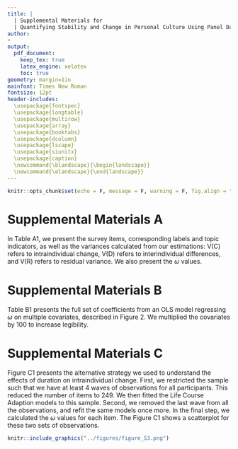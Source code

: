 ```yaml
---
title: |
  | Supplemental Materials for
  | Quantifying Stability and Change in Personal Culture Using Panel Data
author: 
- 
output:
  pdf_document:
    keep_tex: true
    latex_engine: xelatex
    toc: true
geometry: margin=1in 
mainfont: Times New Roman
fontsize: 12pt
header-includes:
  \usepackage{fontspec}
  \usepackage{longtable}
  \usepackage{multirow}
  \usepackage{array}
  \usepackage{booktabs}
  \usepackage{dcolumn}
  \usepackage{lscape}
  \usepackage{siunitx}
  \usepackage{caption}
  \newcommand{\blandscape}{\begin{landscape}}
  \newcommand{\elandscape}{\end{landscape}}
---
```


```r
knitr::opts_chunk$set(echo = F, message = F, warning = F, fig.align = "center")
```

\newpage
\blandscape

# Supplemental Materials A

In Table A1, we present the survey items, corresponding labels and topic indicators, as well as the variances calculated from our estimations: V(C) refers to intraindividual change, V(D) refers to interindividual differences, and V(R) refers to residual variance. We also present the $\omega$ values.

```{=latex}
\begin{scriptsize}
\begin{longtable}{|p{1.75in}|p{0.3in}|p{0.3in}|p{0.3in}|p{0.3in}|p{2.5in}|p{2.5in}}
\caption*{Table A1: The Descriptives of Variables Used}
\\
\toprule
\multicolumn{1}{l}{} & \emph{\textbf{ω}} & \textbf{V(C)} & \textbf{V(D)} & \textbf{V(R)} & \textbf{Label} & \textbf{Topic} \\ 
\midrule
\multicolumn{7}{l}{\textbf{BHPS}} \\ 
\midrule
cohadv & 0.09 & 0.05 & 0.53 & 0.42 & Advantages In Living As Couple & Gender \& Family \\ 
cohdis & 0.00 & 0.00 & 0.57 & 0.43 & Disadvantages In Living As Couple & Gender \& Family \\ 
crwora & 0.06 & 0.04 & 0.60 & 0.37 & Worry About Being Affected By Crime & Social Life, Social Cohesion \& Trust \\ 
crworb & 0.10 & 0.07 & 0.61 & 0.32 & Extent Of Concern About Crime & Social Life, Social Cohesion \& Trust \\ 
dfwld & 0.03 & 0.02 & 0.54 & 0.44 & Different World In Future For Young & Gender \& Family \\ 
lfimpa & 0.13 & 0.08 & 0.59 & 0.32 & Importance Of: Health & Health \& Morale \\ 
lfimpb & 0.19 & 0.16 & 0.67 & 0.16 & Importance Of: Money & Health \& Morale \\ 
lfimpc & 0.10 & 0.09 & 0.79 & 0.13 & Importance Of: Having Children & Health \& Morale \\ 
lfimpd & 0.20 & 0.15 & 0.60 & 0.25 & Importance Of: Having A Good Job & Health \& Morale \\ 
lfimpe & 0.16 & 0.12 & 0.63 & 0.25 & Importance Of: Being Independent & Health \& Morale \\ 
lfimpf & 0.19 & 0.17 & 0.70 & 0.13 & Importance Of: Owning Own Home & Health \& Morale \\ 
lfimpg & 0.14 & 0.11 & 0.69 & 0.19 & Importance Of: Good Partnership & Health \& Morale \\ 
lfimph & 0.20 & 0.16 & 0.66 & 0.17 & Importance Of: Good Friends & Health \& Morale \\ 
opchd1\_1 & 0.02 & 0.01 & 0.48 & 0.51 & Quality Best Prep. Child: Well Liked & Gender \& Family \\ 
opchd1\_2 & 0.02 & 0.01 & 0.61 & 0.38 & Quality Best Prep. Child: Think For Self & Gender \& Family \\ 
opchd1\_3 & 0.14 & 0.09 & 0.53 & 0.38 & Quality Best Prep. Child: Work Hard & Gender \& Family \\ 
opchd1\_4 & 0.00 & 0.00 & 0.54 & 0.46 & Quality Best Prep. Child: Help Others & Gender \& Family \\ 
opchd1\_5 & 0.01 & 0.00 & 0.58 & 0.41 & Quality Best Prep. Child: Obey Parents & Gender \& Family \\ 
opcls1 & 0.16 & 0.11 & 0.55 & 0.34 & Sees Self As Belonging To Social Class & Subjective Ses \\ 
opcls2 & 0.10 & 0.08 & 0.73 & 0.19 & Subjective Social Class Membership & Subjective Ses \\ 
opcls3 & 0.16 & 0.10 & 0.52 & 0.38 & Social Class Affects Opportunities & Subjective Ses \\ 
opeur1 & 0.13 & 0.11 & 0.70 & 0.19 & Opinion: Uk Membership Of Eu & Politics, Government \& Economy \\ 
opeur2 & 0.13 & 0.10 & 0.71 & 0.19 & Uk Benefited From Being In Eu & Politics, Government \& Economy \\ 
opeur3 & 0.05 & 0.03 & 0.65 & 0.32 & Uk Long Term Policy Re. Eu Should Be & Politics, Government \& Economy \\ 
opfama & 0.10 & 0.07 & 0.63 & 0.30 & Pre-School Child Suffers If Mother Works & Gender \& Family \\ 
opfamb & 0.09 & 0.07 & 0.64 & 0.29 & Family Suffers If Mother Works Full-Time & Gender \& Family \\ 
opfamc & 0.14 & 0.07 & 0.46 & 0.47 & Woman And Family Happier If She Works & Gender \& Family \\ 
opfamd & 0.12 & 0.07 & 0.54 & 0.39 & Husband And Wife Should Both Contribute & Gender \& Family \\ 
opfame & 0.12 & 0.07 & 0.53 & 0.40 & Full Time Job Makes Woman Independent & Gender \& Family \\ 
opfamf & 0.07 & 0.05 & 0.68 & 0.27 & Husband Should Earn, Wife Stay At Home & Gender \& Family \\ 
opfamg & 0.12 & 0.07 & 0.52 & 0.42 & Children Need Father As Much As Mother & Gender \& Family \\ 
opfamh & 0.11 & 0.07 & 0.59 & 0.34 & Employers Should Help With Childcare & Gender \& Family \\ 
opfami & 0.07 & 0.05 & 0.66 & 0.29 & Single Parents Are As Good As Couples & Gender \& Family \\ 
opfamj & 0.15 & 0.13 & 0.75 & 0.12 & Cohabiting Is Always Wrong & Gender \& Family \\ 
opfamk & 0.11 & 0.06 & 0.52 & 0.42 & Adult Children Should Care For Parents & Gender \& Family \\ 
opfaml & 0.11 & 0.07 & 0.56 & 0.37 & Divorce Better Than Unhappy Marriage & Gender \& Family \\ 
opfamm & 0.12 & 0.11 & 0.77 & 0.13 & The Man Should Be Head Of Household & Gender \& Family \\ 
opfamn & 0.08 & 0.07 & 0.82 & 0.11 & Bible Gods Word And True & Religion \& Spirituality \\ 
opfamo & 0.07 & 0.06 & 0.76 & 0.19 & Co-Habiting Is Alright & Gender \& Family \\ 
opfamp & 0.11 & 0.08 & 0.64 & 0.28 & Parents Ought Stay Together For Children & Gender \& Family \\ 
opfamq & 0.11 & 0.07 & 0.61 & 0.32 & Marital Status Is Irrelevant To Children & Gender \& Family \\ 
opfamr & 0.05 & 0.04 & 0.76 & 0.19 & Homosexual Relationships Are Wrong & Gender \& Family \\ 
ophla & 0.15 & 0.09 & 0.54 & 0.37 & All Health Care Should Be Free & Politics, Government \& Economy \\ 
ophlb & 0.12 & 0.08 & 0.59 & 0.34 & Compulsory Private Insurance If Can Pay & Politics, Government \& Economy \\ 
ophlc & 0.17 & 0.11 & 0.52 & 0.38 & Unfair That Wealth Buys Medical Priority & Politics, Government \& Economy \\ 
opiss1 & 0.07 & 0.05 & 0.68 & 0.28 & Rising Prices Are A Cause For Concern & Politics, Government \& Economy \\ 
opiss2 & 0.05 & 0.03 & 0.71 & 0.26 & Ozone Layer Is A Cause For Concern & Environment \& Climate \\ 
opiss3 & 0.10 & 0.07 & 0.62 & 0.31 & Unemployment Is A Cause For Concern & Politics, Government \& Economy \\ 
opiss4 & 0.01 & 0.00 & 0.71 & 0.29 & Threat To Nature Is A Cause For Concern & Environment \& Climate \\ 
opiss5 & 0.08 & 0.06 & 0.70 & 0.24 & Moral Standards Are A Cause For Concern & Gender \& Family \\ 
opnata & 0.18 & 0.13 & 0.56 & 0.31 & Britain Has Much To Learn & Politics, Government \& Economy \\ 
opnatb & 0.14 & 0.11 & 0.63 & 0.26 & British Citizenship Best & Politics, Government \& Economy \\ 
opnatc & 0.15 & 0.10 & 0.55 & 0.36 & Some Shameful Things About Britain & Politics, Government \& Economy \\ 
opnatd & 0.24 & 0.17 & 0.52 & 0.32 & People Too Ready To Criticise Britain & Politics, Government \& Economy \\ 
opnate & 0.17 & 0.12 & 0.60 & 0.28 & Britain Should Stay Single State & Politics, Government \& Economy \\ 
opnatf & 0.12 & 0.08 & 0.62 & 0.30 & Co-Operation Better Than Independence & Politics, Government \& Economy \\ 
opngbha & 0.17 & 0.13 & 0.65 & 0.22 & Belong To Neighbourhood & Social Life, Social Cohesion \& Trust \\ 
opngbhb & 0.20 & 0.16 & 0.66 & 0.18 & Local Friends Mean A Lot & Social Life, Social Cohesion \& Trust \\ 
opngbhc & 0.15 & 0.11 & 0.63 & 0.26 & Advice Obtainable Locally & Social Life, Social Cohesion \& Trust \\ 
opngbhd & 0.21 & 0.16 & 0.63 & 0.21 & Can Borrow Things From Neighbours & Social Life, Social Cohesion \& Trust \\ 
opngbhe & 0.20 & 0.15 & 0.59 & 0.26 & Willing To Improve Neighbourhood & Social Life, Social Cohesion \& Trust \\ 
opngbhf & 0.10 & 0.07 & 0.59 & 0.34 & Plan To Stay In Neighbourhood & Social Life, Social Cohesion \& Trust \\ 
opngbhg & 0.18 & 0.14 & 0.66 & 0.20 & Am Similar To Others In Neighbourhood & Social Life, Social Cohesion \& Trust \\ 
opngbhh & 0.19 & 0.15 & 0.65 & 0.20 & Talk Regularly To Neighbours & Social Life, Social Cohesion \& Trust \\ 
oppola & 0.19 & 0.11 & 0.48 & 0.41 & Government Reflects People's Wishes & Politics, Government \& Economy \\ 
oppolb & 0.17 & 0.09 & 0.47 & 0.44 & People Can't Influence Govt. Policy & Politics, Government \& Economy \\ 
oppolc & 0.06 & 0.04 & 0.60 & 0.36 & Should Be Max. Limit On Income & Politics, Government \& Economy \\ 
oppold & 0.18 & 0.10 & 0.47 & 0.43 & Govt. Puts Nation's Interests First & Politics, Government \& Economy \\ 
oprlg3 & 0.08 & 0.06 & 0.76 & 0.17 & Religion Makes Difference To Life & Religion \& Spirituality \\ 
opsoca & 0.13 & 0.08 & 0.54 & 0.38 & Ordinary People Share Nations Wealth & Politics, Government \& Economy \\ 
opsocb & 0.11 & 0.07 & 0.58 & 0.34 & One Law For Rich And One For Poor & Politics, Government \& Economy \\ 
opsocc & 0.09 & 0.06 & 0.58 & 0.36 & Private Enterprise Solves Economic Probs & Politics, Government \& Economy \\ 
opsocd & 0.12 & 0.07 & 0.53 & 0.40 & Public Services Ought To Be State Owned & Politics, Government \& Economy \\ 
opsoce & 0.10 & 0.07 & 0.64 & 0.29 & Govt. Has Obligation To Provide Jobs & Politics, Government \& Economy \\ 
opsocf & 0.09 & 0.06 & 0.65 & 0.28 & Strong Trade Unions Protect Employees & Politics, Government \& Economy \\ 
trust & 0.12 & 0.08 & 0.61 & 0.31 & Trustworthiness Of Others & Social Life, Social Cohesion \& Trust \\ 
vote1 & 0.10 & 0.06 & 0.54 & 0.40 & Supports A Particular Political Party & Politics, Government \& Economy \\ 
vote2 & 0.14 & 0.07 & 0.44 & 0.50 & Closer To One Political Party Than Other & Politics, Government \& Economy \\ 
vote4\_1 & 0.05 & 0.04 & 0.88 & 0.08 & Party Affinity: Conservative & Politics, Government \& Economy \\ 
vote4\_2 & 0.05 & 0.04 & 0.85 & 0.11 & Party Affinity: Labour & Politics, Government \& Economy \\ 
vote4\_3 & 0.08 & 0.07 & 0.72 & 0.21 & Party Affinity: Liberal Democrat/Lib/Sdp & Politics, Government \& Economy \\ 
vote5 & 0.10 & 0.06 & 0.54 & 0.41 & Strength Of Support For Stated Party & Politics, Government \& Economy \\ 
vote6 & 0.06 & 0.04 & 0.70 & 0.25 & Level Of Interest In Politics & Politics, Government \& Economy \\ 
\midrule
\multicolumn{7}{l}{\textbf{GSS}} \\ 
\midrule
abany & 0.03 & 0.02 & 0.76 & 0.22 & Abortion: Any Reason & Gender \& Family \\ 
abdefect & 0.10 & 0.08 & 0.75 & 0.17 & Abortion: Birth Defect & Gender \& Family \\ 
abhlth & 0.14 & 0.12 & 0.72 & 0.16 & Abortion: Mother's Health & Gender \& Family \\ 
abnomore & 0.10 & 0.08 & 0.76 & 0.16 & Abortion: Birth Control & Gender \& Family \\ 
abpoor & 0.09 & 0.08 & 0.77 & 0.15 & Abortion: Too Poor & Gender \& Family \\ 
abrape & 0.12 & 0.11 & 0.77 & 0.13 & Abortion: Rape & Gender \& Family \\ 
abscale6 & 0.08 & 0.07 & 0.84 & 0.09 & Abortion Scale (6 Items) & Gender \& Family \\ 
abscale7 & 0.07 & 0.06 & 0.84 & 0.10 & Abortion Scale (7 Items) & Gender \& Family \\ 
absingle & 0.05 & 0.04 & 0.77 & 0.19 & Abortion: Unmarried & Gender \& Family \\ 
affrmact & 0.12 & 0.09 & 0.68 & 0.22 & Hiring Preferences & National Identity, Ethnicity \& Immigration \\ 
aged & 0.01 & 0.00 & 0.60 & 0.40 & Seniors Should Live With Family & Gender \& Family \\ 
athscale & 0.00 & 0.00 & 0.74 & 0.26 & Athiest: Scale & Politics, Government \& Economy \\ 
attend & 0.08 & 0.08 & 0.85 & 0.07 & Attend Religious Services & Religion \& Spirituality \\ 
bible & 0.10 & 0.09 & 0.80 & 0.12 & View Of Bible & Religion \& Spirituality \\ 
cappun & 0.12 & 0.11 & 0.76 & 0.13 & Death Penalty & Politics, Government \& Economy \\ 
chldidel & 0.15 & 0.12 & 0.71 & 0.17 & Ideal \# Of Children & Gender \& Family \\ 
class & 0.09 & 0.07 & 0.73 & 0.20 & Social Class & Subjective Ses \\ 
closeblk & 0.11 & 0.09 & 0.71 & 0.20 & Feel Close To Blacks & National Identity, Ethnicity \& Immigration \\ 
closewht & 0.04 & 0.03 & 0.61 & 0.36 & Feel Close To Whites & National Identity, Ethnicity \& Immigration \\ 
colath & 0.00 & 0.00 & 0.64 & 0.36 & Athiest: Teach At College & Politics, Government \& Economy \\ 
colcom & 0.09 & 0.06 & 0.63 & 0.31 & Red: Teach At College & Politics, Government \& Economy \\ 
colhomo & 0.00 & 0.00 & 0.67 & 0.32 & Gay: Teach At College & Politics, Government \& Economy \\ 
colmil & 0.03 & 0.02 & 0.61 & 0.37 & Militarist: Teach At College & Politics, Government \& Economy \\ 
colmslm & 0.00 & 0.00 & 0.70 & 0.30 & Islamist: Teach At College & Politics, Government \& Economy \\ 
colrac & 0.00 & 0.00 & 0.60 & 0.40 & Racist: Teach At College & Politics, Government \& Economy \\ 
comscale & 0.03 & 0.02 & 0.76 & 0.22 & Red: Scale & Politics, Government \& Economy \\ 
conarmy & 0.12 & 0.08 & 0.63 & 0.29 & Military & Social Life, Social Cohesion \& Trust \\ 
conbus & 0.11 & 0.07 & 0.60 & 0.33 & Major Companies & Social Life, Social Cohesion \& Trust \\ 
conclerg & 0.05 & 0.03 & 0.66 & 0.31 & Organized Religion & Social Life, Social Cohesion \& Trust \\ 
coneduc & 0.02 & 0.01 & 0.60 & 0.38 & Education & Social Life, Social Cohesion \& Trust \\ 
confed & 0.24 & 0.17 & 0.56 & 0.27 & Executive Branch & Social Life, Social Cohesion \& Trust \\ 
confinan & 0.10 & 0.06 & 0.56 & 0.38 & Banks \& Finance & Social Life, Social Cohesion \& Trust \\ 
conjudge & 0.09 & 0.06 & 0.63 & 0.31 & Supreme Court & Social Life, Social Cohesion \& Trust \\ 
conlabor & 0.14 & 0.10 & 0.62 & 0.28 & Organized Labor & Social Life, Social Cohesion \& Trust \\ 
conlegis & 0.02 & 0.01 & 0.61 & 0.37 & Congress & Social Life, Social Cohesion \& Trust \\ 
conmedia & 0.17 & 0.13 & 0.66 & 0.21 & Tv \& Press & Social Life, Social Cohesion \& Trust \\ 
conmedic & 0.13 & 0.09 & 0.59 & 0.32 & Medicine & Social Life, Social Cohesion \& Trust \\ 
conpress & 0.16 & 0.12 & 0.62 & 0.26 & Press & Social Life, Social Cohesion \& Trust \\ 
consci & 0.04 & 0.02 & 0.61 & 0.36 & Scientific Community & Social Life, Social Cohesion \& Trust \\ 
contv & 0.18 & 0.13 & 0.59 & 0.27 & Television & Social Life, Social Cohesion \& Trust \\ 
courts & 0.06 & 0.04 & 0.65 & 0.32 & Courts Deal With Criminals & Politics, Government \& Economy \\ 
discaff & 0.00 & 0.00 & 0.56 & 0.44 & Affirm. Action Hurt Whites & National Identity, Ethnicity \& Immigration \\ 
discaffm & 0.09 & 0.06 & 0.55 & 0.40 & Affirm. Action Hurt Men & Gender \& Family \\ 
discaffw & 0.03 & 0.02 & 0.56 & 0.42 & Affirm. Action Hurt Women & Gender \& Family \\ 
divlaw & 0.00 & 0.00 & 0.71 & 0.29 & Divorce Laws Too Lenient & Politics, Government \& Economy \\ 
eqwlth & 0.05 & 0.04 & 0.68 & 0.28 & Government Reduce Inequality & Politics, Government \& Economy \\ 
fair & 0.04 & 0.03 & 0.68 & 0.30 & People Try To Be Fair & Social Life, Social Cohesion \& Trust \\ 
fear & 0.06 & 0.04 & 0.66 & 0.30 & Afraid To Walk At Night & Politics, Government \& Economy \\ 
fechld & 0.13 & 0.10 & 0.65 & 0.25 & Working Moms Warm & Gender \& Family \\ 
fefam & 0.02 & 0.01 & 0.69 & 0.30 & Better For Man To Work & Gender \& Family \\ 
fehire & 0.00 & 0.00 & 0.62 & 0.38 & Hire \& Promote Women & Gender \& Family \\ 
fejobaff & 0.16 & 0.13 & 0.69 & 0.18 & Preferences For Hiring Women & Gender \& Family \\ 
fepol & 0.00 & 0.00 & 0.64 & 0.36 & Men Better For Politics & Gender \& Family \\ 
fepresch & 0.02 & 0.01 & 0.66 & 0.33 & Pre-Ks Suffer If Mom Works & Gender \& Family \\ 
finalter & 0.20 & 0.14 & 0.54 & 0.32 & Finances Better Or Worse & Subjective Ses \\ 
finrela & 0.10 & 0.08 & 0.70 & 0.22 & Relative Income & Subjective Ses \\ 
fund & 0.08 & 0.07 & 0.84 & 0.09 & Fundamentalist & Religion \& Spirituality \\ 
genderscale & 0.03 & 0.02 & 0.76 & 0.22 & Scale Of Gender Role Attitudes & Gender \& Family \\ 
getahead & 0.19 & 0.13 & 0.56 & 0.31 & Work To Get Ahead & Subjective Ses \\ 
god & 0.05 & 0.04 & 0.82 & 0.14 & Belief About God & Religion \& Spirituality \\ 
goodlife & 0.05 & 0.03 & 0.60 & 0.37 & Finances Will Improve & Subjective Ses \\ 
grass & 0.03 & 0.03 & 0.78 & 0.20 & Legalize Marijuana & Politics, Government \& Economy \\ 
gunlaw & 0.00 & 0.00 & 0.63 & 0.37 & Require Gun Permits & Politics, Government \& Economy \\ 
hapmar & 0.08 & 0.06 & 0.70 & 0.24 & Happiness: Marriage & Health \& Morale \\ 
happy & 0.19 & 0.15 & 0.62 & 0.23 & Happiness: General & Health \& Morale \\ 
health & 0.10 & 0.08 & 0.75 & 0.17 & Health: Self-Rated & Health \& Morale \\ 
helpblk & 0.04 & 0.03 & 0.70 & 0.27 & Government Help Blacks & Politics, Government \& Economy \\ 
helpful & 0.01 & 0.01 & 0.65 & 0.34 & People Try To Be Helpful & Social Life, Social Cohesion \& Trust \\ 
helpnot & 0.00 & 0.00 & 0.62 & 0.37 & Government Do More Or Less & Politics, Government \& Economy \\ 
helpoth & 0.10 & 0.07 & 0.59 & 0.34 & Child Should Help Others & Gender \& Family \\ 
helppoor & 0.01 & 0.01 & 0.65 & 0.35 & Government Help Poor & Politics, Government \& Economy \\ 
helpsick & 0.02 & 0.01 & 0.66 & 0.33 & Government Pay Medical & Politics, Government \& Economy \\ 
homoscale & 0.00 & 0.00 & 0.74 & 0.26 & Gay: Scale & Politics, Government \& Economy \\ 
homosex & 0.04 & 0.04 & 0.83 & 0.13 & Morality: Same-Sex Sex & Gender \& Family \\ 
intlblks & 0.23 & 0.14 & 0.48 & 0.37 & Blacks Intelligent Or Not & National Identity, Ethnicity \& Immigration \\ 
intlwhts & 0.01 & 0.01 & 0.49 & 0.50 & Whites Intelligent Or Not & National Identity, Ethnicity \& Immigration \\ 
jobfind & 0.16 & 0.12 & 0.65 & 0.23 & Find A Good Job & Subjective Ses \\ 
joblose & 0.01 & 0.00 & 0.56 & 0.44 & Likely To Lose Job & Subjective Ses \\ 
kidssol & 0.04 & 0.03 & 0.69 & 0.28 & Mobility Next Generation & Subjective Ses \\ 
letdie1 & 0.14 & 0.12 & 0.72 & 0.17 & Let Die: Incurable & Health \& Morale \\ 
letin1a & 0.02 & 0.01 & 0.70 & 0.29 & How Many Immigrants? & National Identity, Ethnicity \& Immigration \\ 
libath & 0.00 & 0.00 & 0.61 & 0.39 & Athiest: Library Book & Politics, Government \& Economy \\ 
libcom & 0.05 & 0.04 & 0.65 & 0.31 & Red: Library Book & Politics, Government \& Economy \\ 
libhomo & 0.00 & 0.00 & 0.65 & 0.35 & Gay: Library Book & Politics, Government \& Economy \\ 
libmil & 0.02 & 0.01 & 0.60 & 0.38 & Militarist: Library Book & Politics, Government \& Economy \\ 
libmslm & 0.00 & 0.00 & 0.68 & 0.32 & Islamist: Library Book & Politics, Government \& Economy \\ 
librac & 0.00 & 0.00 & 0.59 & 0.40 & Racist: Library Book & Politics, Government \& Economy \\ 
life & 0.04 & 0.03 & 0.67 & 0.30 & Life: Exciting Or Dull & Health \& Morale \\ 
liveblks & 0.20 & 0.14 & 0.58 & 0.27 & Neighborhood Half Black & National Identity, Ethnicity \& Immigration \\ 
livewhts & 0.13 & 0.07 & 0.49 & 0.44 & Neighborhood Half White & National Identity, Ethnicity \& Immigration \\ 
marblk & 0.06 & 0.04 & 0.69 & 0.27 & Relative Marry Black & National Identity, Ethnicity \& Immigration \\ 
marhomo & 0.05 & 0.04 & 0.82 & 0.14 & Gay Marriage & Gender \& Family \\ 
marwht & 0.00 & 0.00 & 0.55 & 0.45 & Relative Marry White & National Identity, Ethnicity \& Immigration \\ 
meovrwrk & 0.03 & 0.02 & 0.58 & 0.40 & Men Hurt Family When Overwork & Gender \& Family \\ 
milscale & 0.03 & 0.02 & 0.69 & 0.29 & Militarist: Scale & Politics, Government \& Economy \\ 
misanthropy & 0.07 & 0.06 & 0.77 & 0.17 & Misanthropy Scale & Social Life, Social Cohesion \& Trust \\ 
mslmscale & 0.00 & 0.00 & 0.77 & 0.23 & Islamist: Scale & Politics, Government \& Economy \\ 
nataid & 0.07 & 0.05 & 0.65 & 0.30 & Foreign Aid & Politics, Government \& Economy \\ 
natarms & 0.08 & 0.06 & 0.67 & 0.28 & Defense & Politics, Government \& Economy \\ 
natchld & 0.05 & 0.04 & 0.63 & 0.34 & Child Care & Politics, Government \& Economy \\ 
natcity & 0.05 & 0.03 & 0.63 & 0.34 & Problems Of Cities & Politics, Government \& Economy \\ 
natcrime & 0.12 & 0.08 & 0.62 & 0.29 & Fighting Crime & Politics, Government \& Economy \\ 
natdrug & 0.12 & 0.08 & 0.60 & 0.32 & Dealing With Drugs & Politics, Government \& Economy \\ 
nateduc & 0.16 & 0.13 & 0.66 & 0.21 & Education & Politics, Government \& Economy \\ 
natenvir & 0.01 & 0.01 & 0.67 & 0.32 & Protect Environment & Politics, Government \& Economy \\ 
natfare & 0.08 & 0.06 & 0.75 & 0.19 & Welfare & Politics, Government \& Economy \\ 
natheal & 0.02 & 0.01 & 0.57 & 0.41 & Improving Health & Politics, Government \& Economy \\ 
natmass & 0.05 & 0.03 & 0.62 & 0.35 & Mass Transit & Politics, Government \& Economy \\ 
natpark & 0.19 & 0.14 & 0.58 & 0.28 & Parks \& Recreation & Politics, Government \& Economy \\ 
natrace & 0.13 & 0.11 & 0.72 & 0.18 & Improve Life For Blacks & Politics, Government \& Economy \\ 
natroad & 0.01 & 0.01 & 0.61 & 0.39 & Highways \& Bridges & Politics, Government \& Economy \\ 
natsci & 0.12 & 0.08 & 0.60 & 0.32 & Scientific Research & Politics, Government \& Economy \\ 
natsoc & 0.01 & 0.00 & 0.63 & 0.36 & Social Security & Politics, Government \& Economy \\ 
natspac & 0.10 & 0.07 & 0.70 & 0.23 & Space Exploration & Politics, Government \& Economy \\ 
neverrelact & 0.12 & 0.09 & 0.65 & 0.27 & Never Active In Religion & Religion \& Spirituality \\ 
news & 0.08 & 0.06 & 0.77 & 0.16 & Read Newspaper & Social Life, Social Cohesion \& Trust \\ 
obey & 0.08 & 0.07 & 0.72 & 0.22 & Child Should Obey & Gender \& Family \\ 
owngun & 0.08 & 0.08 & 0.86 & 0.06 & Gun Owner & Politics, Government \& Economy \\ 
parsol & 0.01 & 0.01 & 0.71 & 0.28 & Mobility & Subjective Ses \\ 
partyid & 0.07 & 0.06 & 0.88 & 0.05 & Political Party & Politics, Government \& Economy \\ 
pillok & 0.10 & 0.07 & 0.70 & 0.23 & Birth Control 14-16 Year Olds & Gender \& Family \\ 
polabuse & 0.00 & 0.00 & 0.50 & 0.50 & Police Hit Person Cursing & Politics, Government \& Economy \\ 
polattak & 0.00 & 0.00 & 0.54 & 0.46 & Police Hit Person Punching & Politics, Government \& Economy \\ 
polescap & 0.16 & 0.11 & 0.59 & 0.30 & Police Hit Person Fleeing & Politics, Government \& Economy \\ 
polhitok & 0.00 & 0.00 & 0.71 & 0.29 & Police Can Hit Citizens & Politics, Government \& Economy \\ 
polmurdr & 0.00 & 0.00 & 0.53 & 0.47 & Police Hit Murder Suspect & Politics, Government \& Economy \\ 
polviews & 0.08 & 0.07 & 0.75 & 0.18 & Political Views & Politics, Government \& Economy \\ 
polviolent & 0.01 & 0.01 & 0.62 & 0.38 & Police Hit: Scale & Politics, Government \& Economy \\ 
popespks & 0.15 & 0.12 & 0.70 & 0.19 & Pope Infallible & Religion \& Spirituality \\ 
popular & 0.23 & 0.17 & 0.55 & 0.28 & Child Should Be Popular & Gender \& Family \\ 
pornlaw & 0.04 & 0.02 & 0.66 & 0.32 & Restrict Pornography & Gender \& Family \\ 
postlife & 0.09 & 0.07 & 0.78 & 0.15 & Life After Death & Religion \& Spirituality \\ 
pray & 0.08 & 0.07 & 0.86 & 0.07 & Pray & Religion \& Spirituality \\ 
prayer & 0.13 & 0.10 & 0.68 & 0.22 & Bible Prayer In Schools & Politics, Government \& Economy \\ 
premarsx & 0.07 & 0.06 & 0.79 & 0.15 & Morality: Premarital Sex & Gender \& Family \\ 
racdif1 & 0.09 & 0.07 & 0.65 & 0.28 & Racial Diff.: Discrimination & National Identity, Ethnicity \& Immigration \\ 
racdif2 & 0.00 & 0.00 & 0.57 & 0.43 & Racial Diff.: Inborn & National Identity, Ethnicity \& Immigration \\ 
racdif3 & 0.08 & 0.05 & 0.64 & 0.30 & Racial Diff.: Lack Education & National Identity, Ethnicity \& Immigration \\ 
racdif4 & 0.06 & 0.04 & 0.64 & 0.32 & Racial Diff.: Lack Will & National Identity, Ethnicity \& Immigration \\ 
racopen & 0.13 & 0.09 & 0.61 & 0.30 & Open Housing Law & National Identity, Ethnicity \& Immigration \\ 
racscale & 0.01 & 0.01 & 0.69 & 0.31 & Racist: Scale & Politics, Government \& Economy \\ 
reborn & 0.07 & 0.06 & 0.81 & 0.13 & Born Again & Religion \& Spirituality \\ 
relactiv & 0.13 & 0.11 & 0.76 & 0.13 & Do Religious Activities & Religion \& Spirituality \\ 
relexp & 0.14 & 0.12 & 0.76 & 0.12 & Had Religious Experience & Religion \& Spirituality \\ 
relexper & 0.03 & 0.02 & 0.74 & 0.24 & Religious Turning Point & Religion \& Spirituality \\ 
reliten & 0.10 & 0.09 & 0.80 & 0.11 & Strength Of Affiliation & Religion \& Spirituality \\ 
relpersn & 0.06 & 0.05 & 0.81 & 0.14 & Religious Person & Religion \& Spirituality \\ 
richwork & 0.11 & 0.08 & 0.66 & 0.26 & Would Work If Rich & Health \& Morale \\ 
satfin & 0.17 & 0.14 & 0.68 & 0.18 & Satisfied With Finances & Health \& Morale \\ 
satjob & 0.20 & 0.15 & 0.60 & 0.25 & Satisfied With Work & Health \& Morale \\ 
selfhunt & 0.02 & 0.02 & 0.80 & 0.18 & Hunter: Self & Politics, Government \& Economy \\ 
sexeduc & 0.00 & 0.00 & 0.69 & 0.31 & Sex-Ed. In Public Schools & Gender \& Family \\ 
socbar & 0.11 & 0.10 & 0.80 & 0.10 & Meet Friends At Bar & Social Life, Social Cohesion \& Trust \\ 
socfrend & 0.09 & 0.06 & 0.65 & 0.28 & Meet Friends & Social Life, Social Cohesion \& Trust \\ 
socialscale & 0.09 & 0.07 & 0.74 & 0.18 & Social Life Scale & Social Life, Social Cohesion \& Trust \\ 
socommun & 0.16 & 0.12 & 0.64 & 0.25 & Meet Neighbors & Social Life, Social Cohesion \& Trust \\ 
socrel & 0.13 & 0.10 & 0.67 & 0.23 & Meet Relatives & Social Life, Social Cohesion \& Trust \\ 
spanking & 0.07 & 0.06 & 0.73 & 0.21 & Spank Children & Gender \& Family \\ 
spkath & 0.03 & 0.02 & 0.66 & 0.32 & Athiest: Make Speech & Politics, Government \& Economy \\ 
spkcom & 0.01 & 0.01 & 0.71 & 0.28 & Red: Make Speech & Politics, Government \& Economy \\ 
spkhomo & 0.07 & 0.05 & 0.65 & 0.30 & Gay: Make Speech & Politics, Government \& Economy \\ 
spkmil & 0.00 & 0.00 & 0.63 & 0.36 & Militarist: Make Speech & Politics, Government \& Economy \\ 
spkmslm & 0.02 & 0.01 & 0.73 & 0.26 & Islamist: Make Speech & Politics, Government \& Economy \\ 
spkrac & 0.06 & 0.04 & 0.63 & 0.33 & Racist: Make Speech & Politics, Government \& Economy \\ 
sprtprsn & 0.10 & 0.09 & 0.78 & 0.13 & Spiritual Person & Religion \& Spirituality \\ 
suicide1 & 0.01 & 0.00 & 0.73 & 0.27 & Suicide: Incurable & Health \& Morale \\ 
suicide2 & 0.08 & 0.06 & 0.65 & 0.29 & Suicide: Bankruptcy & Health \& Morale \\ 
suicide3 & 0.03 & 0.02 & 0.66 & 0.32 & Suicide: Dishonor & Health \& Morale \\ 
suicide4 & 0.08 & 0.06 & 0.68 & 0.26 & Suicide: Tired Of Living & Health \& Morale \\ 
suicidescale & 0.03 & 0.03 & 0.75 & 0.23 & Suicide Scale & Health \& Morale \\ 
teensex & 0.11 & 0.08 & 0.66 & 0.26 & Morality: Sex 14-16 Year Olds & Gender \& Family \\ 
thnkself & 0.10 & 0.07 & 0.65 & 0.27 & Child Should Think For Self & Gender \& Family \\ 
trust & 0.00 & 0.00 & 0.72 & 0.28 & People Can Be Trusted & Social Life, Social Cohesion \& Trust \\ 
tvhours & 0.15 & 0.13 & 0.75 & 0.13 & Watch Television & Social Life, Social Cohesion \& Trust \\ 
uswary & 0.04 & 0.03 & 0.67 & 0.30 & Us At War Next 10 Years & Politics, Government \& Economy \\ 
wlthblks & 0.02 & 0.01 & 0.52 & 0.47 & Blacks Rich Or Poor & National Identity, Ethnicity \& Immigration \\ 
wlthwhts & 0.23 & 0.16 & 0.53 & 0.30 & Whites Rich Or Poor & National Identity, Ethnicity \& Immigration \\ 
workblks & 0.00 & 0.00 & 0.56 & 0.44 & Blacks Work Hard & National Identity, Ethnicity \& Immigration \\ 
workhard & 0.01 & 0.00 & 0.57 & 0.42 & Child Should Work Hard & Gender \& Family \\ 
workwhts & 0.23 & 0.16 & 0.55 & 0.29 & Whites Work Hard & National Identity, Ethnicity \& Immigration \\ 
wrkwayup & 0.12 & 0.09 & 0.69 & 0.21 & No Racial Favors & National Identity, Ethnicity \& Immigration \\ 
xmarsex & 0.18 & 0.14 & 0.64 & 0.22 & Morality: Extramarital Affair & Gender \& Family \\ 
xmovie & 0.07 & 0.06 & 0.71 & 0.23 & Watch X-Rated Movie & Social Life, Social Cohesion \& Trust \\ 
\midrule
\multicolumn{7}{l}{\textbf{HILDA}} \\ 
\midrule
atwkadc & 0.13 & 0.09 & 0.58 & 0.33 & Fine For Child Under 3 To Be In All-Day Care & Gender \& Family \\ 
atwkbmw & 0.07 & 0.05 & 0.69 & 0.25 & Better If Man Earns Money, Woman Cares For Children & Gender \& Family \\ 
atwkcdw & 0.13 & 0.09 & 0.58 & 0.33 & As Well For Child If Mother Earns Money, Father Cares For Children & Gender \& Family \\ 
atwkcs & 0.12 & 0.08 & 0.59 & 0.33 & Children Suffer Bc Father Works Too Much & Gender \& Family \\ 
atwkdcm & 0.14 & 0.10 & 0.64 & 0.25 & Better For Child To Stay With Mother In Case Of Divorce & Gender \& Family \\ 
atwkfhi & 0.17 & 0.11 & 0.55 & 0.33 & Father Should Be As Involved As Mother & Gender \& Family \\ 
atwkmmf & 0.08 & 0.05 & 0.61 & 0.34 & Bad For Relationship If Woman Earns More & Gender \& Family \\ 
atwkmpl & 0.02 & 0.01 & 0.66 & 0.33 & Men Make Better Political Leaders & Gender \& Family \\ 
atwkmrl & 0.11 & 0.08 & 0.59 & 0.34 & Most Important Role For Men To Be Father & Gender \& Family \\ 
atwkmsw & 0.08 & 0.05 & 0.62 & 0.33 & Mothers Who Don't Need Money Shouldn't Work & Gender \& Family \\ 
atwkpsc & 0.08 & 0.06 & 0.63 & 0.32 & Pre-School Child Suffers If Mother Works Ft & Gender \& Family \\ 
atwkseh & 0.16 & 0.10 & 0.53 & 0.37 & If Both Partners Work They Should Share Domestic Tasks & Gender \& Family \\ 
atwkwfr & 0.12 & 0.07 & 0.52 & 0.41 & Working Father Can Have As Good Relationship To Child & Gender \& Family \\ 
atwkwfs & 0.15 & 0.09 & 0.52 & 0.39 & Working Fathers Care More About Success Than Needs Of Children & Gender \& Family \\ 
atwkwmr & 0.11 & 0.07 & 0.58 & 0.36 & Working Mother Can Have As Good Relationship To Child & Gender \& Family \\ 
atwkwms & 0.15 & 0.10 & 0.56 & 0.34 & Working Mothers Care More About Success Than Needs Of Children & Gender \& Family \\ 
atwkwrl & 0.10 & 0.07 & 0.60 & 0.33 & Most Important Role For Women To Be Mother & Gender \& Family \\ 
lskeep & 0.07 & 0.04 & 0.55 & 0.41 & Most People You Meet Keep Their Word & Social Life, Social Cohesion \& Trust \\ 
lssop & 0.13 & 0.08 & 0.58 & 0.34 & Most People You Meet Succeed By Stepping On Others & Social Life, Social Cohesion \& Trust \\ 
mcchmf & 0.12 & 0.09 & 0.66 & 0.25 & Children Happier With Both Father And Mother & Gender \& Family \\ 
mcdef & 0.06 & 0.05 & 0.80 & 0.15 & Cohabitation Alright Even Without Marriage Intention & Gender \& Family \\ 
mcdiv & 0.08 & 0.05 & 0.62 & 0.32 & Divorce Alright Even With Children & Gender \& Family \\ 
mchscr & 0.09 & 0.07 & 0.76 & 0.16 & Same Rights For Homosexual Couples & Gender \& Family \\ 
mcindpc & 0.15 & 0.11 & 0.63 & 0.26 & Child Should Start Living Independently By 18-20 & Gender \& Family \\ 
mcmhc & 0.18 & 0.14 & 0.66 & 0.20 & A Man Has To Have Children In Order To Be Fulfilled & Gender \& Family \\ 
mcmoi & 0.13 & 0.09 & 0.64 & 0.27 & Marriage Is Outdated & Gender \& Family \\ 
mcnodiv & 0.08 & 0.07 & 0.70 & 0.23 & Marriage Should Never Be Ended & Gender \& Family \\ 
mcsingp & 0.07 & 0.05 & 0.69 & 0.26 & Alright For Woman To Have Children As Single Parent & Gender \& Family \\ 
mcwhc & 0.16 & 0.12 & 0.67 & 0.21 & A Woman Has To Have Children In Order To Be Fulfilled & Gender \& Family \\ 
relimp & 0.05 & 0.05 & 0.87 & 0.08 & Importance Of Religion & Religion \& Spirituality \\ 
\midrule
\multicolumn{7}{l}{\textbf{PSID}} \\ 
\midrule
cds\_bothparentscare & 0.06 & 0.04 & 0.55 & 0.42 & Dad Should Be As Involved As Mom & Gender \& Family \\ 
cds\_daddevelopment & 0.08 & 0.05 & 0.53 & 0.42 & Dad Large Role In Child Development & Gender \& Family \\ 
cds\_dadoldkidbetter & 0.15 & 0.11 & 0.59 & 0.30 & Dad Able To Enjoy Older Children More & Gender \& Family \\ 
cds\_dadtooinvolved & 0.19 & 0.13 & 0.55 & 0.31 & Dad Too Involved If Keeps From Better Job & Gender \& Family \\ 
cds\_daycareok & 0.16 & 0.12 & 0.63 & 0.25 & Ok To Have Child Under 3 In All-Day Care & Gender \& Family \\ 
cds\_fatherhoodfulfill & 0.00 & 0.00 & 0.57 & 0.43 & Dadhood Most Fulfilling Experience & Gender \& Family \\ 
cds\_fatherinteractchild & 0.01 & 0.00 & 0.56 & 0.44 & Dads Should Interact With Child & Gender \& Family \\ 
cds\_firstyears & 0.01 & 0.00 & 0.59 & 0.40 & First 4 Years Most Import. In Child's Develop. & Gender \& Family \\ 
cds\_girlboyequal & 0.05 & 0.03 & 0.59 & 0.38 & Encourage As Much Independence In Daughters And Sons & Gender \& Family \\ 
cds\_husbandcareerimport & 0.13 & 0.09 & 0.61 & 0.30 & Better Wife Helps Husband Career & Gender \& Family \\ 
cds\_mostimportantchild\_1 & 0.10 & 0.06 & 0.55 & 0.39 & Importance For Child: Obey & Gender \& Family \\ 
cds\_mostimportantchild\_3 & 0.00 & 0.00 & 0.57 & 0.43 & Importance For Child: Think For Herself & Gender \& Family \\ 
cds\_motherfatherequal & 0.19 & 0.13 & 0.56 & 0.31 & Dad And Mom Equally Good Meeting Kid's Needs & Gender \& Family \\ 
cds\_motherhoodfulfill & 0.00 & 0.00 & 0.59 & 0.41 & Momhood Most Fulfilling Experience & Gender \& Family \\ 
cds\_mothernotft & 0.12 & 0.10 & 0.67 & 0.24 & Mom With Child Under 5 Shouldn't Work Full-Time & Gender \& Family \\ 
cds\_preschoolsuffer & 0.13 & 0.09 & 0.65 & 0.26 & Preschool Child Suffers If Mom Employed & Gender \& Family \\ 
cds\_sharehousehold & 0.00 & 0.00 & 0.48 & 0.52 & Husband And Wife In Both Ft Should Share Household & Gender \& Family \\ 
cds\_traditionalbest & 0.10 & 0.07 & 0.66 & 0.27 & Better If Man Earns Living & Gender \& Family \\ 
cds\_workingmotherssame & 0.05 & 0.03 & 0.55 & 0.42 & Working Mom As Warm As Nonworking Mom & Gender \& Family \\ 
gettingbetter & 0.18 & 0.11 & 0.50 & 0.38 & Life Getting Better & Health \& Morale \\ 
lifesatis & 0.17 & 0.11 & 0.53 & 0.35 & Life Satisfaction & Health \& Morale \\ 
likejobormoney & 0.17 & 0.09 & 0.46 & 0.44 & Satisfaction About Income Important In Job & Occupation \& Education \\ 
opinionimport & 0.17 & 0.12 & 0.56 & 0.32 & How Much Does It Matter What Other People Think About You? & Social Life, Social Cohesion \& Trust \\ 
satisfiedself & 0.22 & 0.14 & 0.50 & 0.36 & Are You More Often Satisfied Or Dissatisfied With Yourself? & Health \& Morale \\ 
savingspending & 0.20 & 0.12 & 0.49 & 0.38 & Spend Or Save Money & Health \& Morale \\ 
tas\_belongcommunity & 0.14 & 0.09 & 0.56 & 0.36 & Freq. Of Feeling Belonging To Communty & Social Life, Social Cohesion \& Trust \\ 
tas\_contributesociety & 0.14 & 0.09 & 0.53 & 0.38 & Freq. Of Feeling Contrib To Society & Social Life, Social Cohesion \& Trust \\ 
tas\_divorcehurts & 0.10 & 0.05 & 0.49 & 0.45 & Divorce Hurts Kids & Gender \& Family \\ 
tas\_divorcesuccess & 0.15 & 0.08 & 0.47 & 0.45 & Child From Divorced Family Can Be Successful & Gender \& Family \\ 
tas\_fathertimeoff & 0.20 & 0.13 & 0.52 & 0.36 & Dads Should Take Time With Young Child & Gender \& Family \\ 
tas\_importrel & 0.10 & 0.08 & 0.73 & 0.19 & Importance Of Religion & Religion \& Spirituality \\ 
tas\_importspirit & 0.13 & 0.10 & 0.67 & 0.24 & Importance Of Spirituality & Religion \& Spirituality \\ 
tas\_lifesatisfact & 0.19 & 0.14 & 0.61 & 0.25 & How Satisfied With Life As A Whole & Health \& Morale \\ 
tas\_mothersnodemanding & 0.17 & 0.11 & 0.55 & 0.34 & Moms Should Have Demandng Job & Gender \& Family \\ 
tas\_peoplearegood & 0.15 & 0.10 & 0.54 & 0.36 & Freq. Of Feeling People Basically Good & Social Life, Social Cohesion \& Trust \\ 
tas\_religpref0509\_2 & 0.04 & 0.03 & 0.76 & 0.21 & Religion: Protestant [2005-09] & Religion \& Spirituality \\ 
tas\_religpref0509\_3 & 0.07 & 0.06 & 0.89 & 0.05 & Religion: Catholic [2005-09] & Religion \& Spirituality \\ 
tas\_religpref1115\_2 & 0.11 & 0.10 & 0.83 & 0.07 & Religion: Protestant [2011-15] & Religion \& Spirituality \\ 
tas\_religpref1115\_3 & 0.03 & 0.02 & 0.87 & 0.11 & Religion: Catholic [2011-15] & Religion \& Spirituality \\ 
tas\_singleparentsok & 0.15 & 0.09 & 0.50 & 0.41 & Child From Single-Parent Family Can Do As Well & Gender \& Family \\ 
tas\_singleparentsuffer & 0.14 & 0.10 & 0.60 & 0.30 & Single Parent Hurts Kids & Gender \& Family \\ 
tas\_singlewomenkids & 0.12 & 0.07 & 0.51 & 0.42 & Single Women Should Have Kids & Gender \& Family \\ 
tas\_societybetter & 0.17 & 0.11 & 0.52 & 0.37 & Freq. Of Feeling Society Gettng Better & Social Life, Social Cohesion \& Trust \\ 
tas\_societymakessense & 0.14 & 0.09 & 0.53 & 0.38 & Feeling Way Society Works Makes Sense & Social Life, Social Cohesion \& Trust \\ 
tas\_spritual & 0.14 & 0.10 & 0.63 & 0.27 & Spiritual Person & Religion \& Spirituality \\ 
thinkfuture & 0.21 & 0.13 & 0.50 & 0.37 & Think About Future & Health \& Morale \\ 
trustothers & 0.13 & 0.10 & 0.65 & 0.26 & Trust Most Others & Social Life, Social Cohesion \& Trust \\ 
undeserved & 0.19 & 0.13 & 0.55 & 0.32 & Are There A Lot Of People Who Have Good Things They Don't Deserve? & Social Life, Social Cohesion \& Trust \\ 
\midrule
\multicolumn{7}{l}{\textbf{SHP}} \\ 
\midrule
pc70 & 0.05 & 0.03 & 0.56 & 0.40 & Self-Perception : Incapacity To Make Plans Because Of Unpredictability & Health \& Morale \\ 
pc71 & 0.16 & 0.10 & 0.55 & 0.35 & Self-Perception : Little Influence On Life Events & Health \& Morale \\ 
pc72 & 0.00 & 0.00 & 0.54 & 0.46 & Self-Perception : Capacity To Overcome Unexpected Problems & Health \& Morale \\ 
pc73 & 0.03 & 0.02 & 0.59 & 0.39 & Self-Perception : Capacity To Choose Between Two Possibilities & Health \& Morale \\ 
pc74 & 0.13 & 0.09 & 0.63 & 0.27 & Self-Perception : Feeling Of Uselessness & Health \& Morale \\ 
pc75 & 0.00 & 0.00 & 0.64 & 0.36 & Self-Perception : Feeling Of Selfsatisfaction & Health \& Morale \\ 
pl101 & 0.14 & 0.10 & 0.63 & 0.27 & Feeling Of Security (Victimization) & Health \& Morale \\ 
pn56 & 0.21 & 0.17 & 0.63 & 0.20 & Values: Lying In Own Interest & Social Life, Social Cohesion \& Trust \\ 
pn57 & 0.20 & 0.15 & 0.63 & 0.22 & Values: Cheating On Tax Declaration & Social Life, Social Cohesion \& Trust \\ 
pn58 & 0.20 & 0.16 & 0.64 & 0.20 & Values: Avoiding A Fare On A Public Transport & Social Life, Social Cohesion \& Trust \\ 
pn59 & 0.05 & 0.02 & 0.50 & 0.47 & Values: Claiming State Benefits Not Entitled To & Social Life, Social Cohesion \& Trust \\ 
pn60 & 0.11 & 0.08 & 0.67 & 0.25 & Values: Keeping Found Money & Social Life, Social Cohesion \& Trust \\ 
pn61 & 0.00 & 0.00 & 0.50 & 0.50 & Values: Failing To Report Damage To Parked Vehicle & Social Life, Social Cohesion \& Trust \\ 
pp01 & 0.04 & 0.03 & 0.79 & 0.17 & Interest In Politics & Politics, Government \& Economy \\ 
pp02 & 0.08 & 0.05 & 0.59 & 0.35 & Overall Satisfaction With Democracy & Politics, Government \& Economy \\ 
pp03 & 0.08 & 0.05 & 0.56 & 0.40 & Feeling About Political Influence & Politics, Government \& Economy \\ 
pp04 & 0.08 & 0.06 & 0.63 & 0.31 & Trust In Federal Government & Politics, Government \& Economy \\ 
pp07 & 0.06 & 0.04 & 0.67 & 0.28 & Future: Active In Boycott & Politics, Government \& Economy \\ 
pp08 & 0.06 & 0.05 & 0.70 & 0.25 & Future: Active In Strike & Politics, Government \& Economy \\ 
pp09 & 0.06 & 0.04 & 0.72 & 0.23 & Future: Active In Demonstration & Politics, Government \& Economy \\ 
pp10 & 0.05 & 0.04 & 0.74 & 0.21 & Political Position: Left, Right & Politics, Government \& Economy \\ 
pp12 & 0.06 & 0.05 & 0.71 & 0.24 & Opinion On Swiss Army: Direction & Politics, Government \& Economy \\ 
pp13 & 0.09 & 0.06 & 0.55 & 0.40 & Opinion On Social Expenses: Direction & Politics, Government \& Economy \\ 
pp14 & 0.15 & 0.12 & 0.65 & 0.24 & Opinion On Joining The Eu: Direction & Politics, Government \& Economy \\ 
pp15 & 0.08 & 0.05 & 0.59 & 0.35 & Opinion On Chances For Foreigners: Direction & National Identity, Ethnicity \& Immigration \\ 
pp16 & 0.09 & 0.05 & 0.52 & 0.43 & Opinion On Environmental Protection: Direction & Environment \& Climate \\ 
pp17 & 0.10 & 0.05 & 0.51 & 0.43 & Opinion On Taxes On High Income: Direction & Politics, Government \& Economy \\ 
pp18 & 0.09 & 0.06 & 0.62 & 0.32 & Opinion On Nuclear Energy: Direction & Environment \& Climate \\ 
pp19\_1 & 0.08 & 0.05 & 0.55 & 0.40 & Party Support: Swiss Radical-Democratic Party & Politics, Government \& Economy \\ 
pp19\_3 & 0.08 & 0.05 & 0.66 & 0.28 & Party Support: Pss Swiss Socialist Party & Politics, Government \& Economy \\ 
pp19\_4 & 0.08 & 0.06 & 0.67 & 0.28 & Party Support: Udc Democratic Union Of The Centre & Politics, Government \& Economy \\ 
pp20 & 0.09 & 0.05 & 0.53 & 0.42 & Gender: Women In General Penalized & Gender \& Family \\ 
pp21 & 0.11 & 0.06 & 0.51 & 0.42 & Gender: Personnally Penalized & Gender \& Family \\ 
pp22 & 0.07 & 0.04 & 0.62 & 0.34 & Gender: In Favour Of Measures & Gender \& Family \\ 
pp23 & 0.15 & 0.07 & 0.38 & 0.55 & Gender: Personal Action & Gender \& Family \\ 
pp45 & 0.06 & 0.04 & 0.65 & 0.31 & General Trust In People & Social Life, Social Cohesion \& Trust \\ 
pp50 & 0.14 & 0.10 & 0.61 & 0.30 & Class Identification: Yes-No & Subjective Ses \\ 
pp51 & 0.11 & 0.10 & 0.79 & 0.11 & Class Identification (Spontanously): Which & Subjective Ses \\ 
pp52 & 0.17 & 0.15 & 0.70 & 0.15 & Class Identification (Non Spontaneously): Which & Subjective Ses \\ 
pp53 & 0.00 & 0.00 & 0.68 & 0.32 & Public Expenses: Protection Of The Environment & Politics, Government \& Economy \\ 
pp54 & 0.15 & 0.11 & 0.65 & 0.24 & Public Expenses: Health & Politics, Government \& Economy \\ 
pp55 & 0.09 & 0.07 & 0.72 & 0.21 & Public Expenses: Day Nursery & Politics, Government \& Economy \\ 
pp56 & 0.01 & 0.01 & 0.64 & 0.36 & Public Expenses: Police And Public Order & Politics, Government \& Economy \\ 
pp57 & 0.13 & 0.08 & 0.59 & 0.33 & Public Expenses: Research And Education & Politics, Government \& Economy \\ 
pp58 & 0.06 & 0.05 & 0.74 & 0.22 & Public Expenses: Military And Defense & Politics, Government \& Economy \\ 
pp59 & 0.09 & 0.06 & 0.63 & 0.31 & Public Expenses: Retirement & Politics, Government \& Economy \\ 
pp60 & 0.08 & 0.07 & 0.72 & 0.21 & Public Expenses: Culture And Art & Politics, Government \& Economy \\ 
pp61 & 0.03 & 0.02 & 0.62 & 0.35 & Public Expenses: Unemployment Benefit & Politics, Government \& Economy \\ 
pp62 & 0.11 & 0.09 & 0.69 & 0.22 & Public Expenses: Aid To Developing Countries & Politics, Government \& Economy \\ 
pp63 & 0.00 & 0.00 & 0.67 & 0.33 & Public Expenses: Social Aid & Politics, Government \& Economy \\ 
pp64 & 0.09 & 0.06 & 0.62 & 0.31 & Opinion On Joining The Eu: Joining Or Bilateral Agreements & Politics, Government \& Economy \\ 
pp65 & 0.18 & 0.15 & 0.70 & 0.14 & Opinion On Joining The Eu: Continuation Or Dissolution Of Bilateral Agreements & Politics, Government \& Economy \\ 
pp66 & 0.17 & 0.15 & 0.72 & 0.13 & Party Identification: Yes-No & Politics, Government \& Economy \\ 
pp67\_2 & 0.04 & 0.04 & 0.93 & 0.03 & Party Identification: Swiss Christian-Democrat Party & Politics, Government \& Economy \\ 
pp67\_3 & 0.06 & 0.06 & 0.90 & 0.04 & Party Identification: Pss Swiss Socialist Party & Politics, Government \& Economy \\ 
pp67\_4 & 0.04 & 0.04 & 0.93 & 0.03 & Party Identification: Udc Democratic Union Of The Centre & Politics, Government \& Economy \\ 
pp68 & 0.00 & 0.00 & 0.65 & 0.35 & Party Identification: Proximity & Politics, Government \& Economy \\ 
pp69 & 0.11 & 0.09 & 0.76 & 0.15 & Sympathy Political Party: Liberal Party & Politics, Government \& Economy \\ 
pp70 & 0.11 & 0.09 & 0.76 & 0.15 & Sympathy Political Party: Christian Democrats & Politics, Government \& Economy \\ 
pp71 & 0.08 & 0.08 & 0.83 & 0.09 & Sympathy Political Party: Social Democrats & Politics, Government \& Economy \\ 
pp72 & 0.09 & 0.08 & 0.85 & 0.07 & Sympathy Political Party: Swiss People's Party & Politics, Government \& Economy \\ 
pp73 & 0.09 & 0.08 & 0.80 & 0.12 & Sympathy Political Party: Green Party & Politics, Government \& Economy \\ 
pp74 & 0.07 & 0.05 & 0.64 & 0.31 & Opinion On Federalism: Direction & Politics, Government \& Economy \\ 
pp76 & 0.03 & 0.02 & 0.75 & 0.23 & Protection Of Environment: Importance & Environment \& Climate \\ 
pp77 & 0.13 & 0.10 & 0.65 & 0.26 & Protection Of Environment: Recycling & Environment \& Climate \\ 
pp78 & 0.21 & 0.19 & 0.69 & 0.13 & Protection Of Environment: Bin Bag Fees & Environment \& Climate \\ 
pp79 & 0.08 & 0.07 & 0.76 & 0.17 & Protection Of Environment: Organic And Ecological Products & Environment \& Climate \\ 
pp80 & 0.10 & 0.08 & 0.72 & 0.20 & Protection Of Environment: Purchase Of Fruits And Vegetables & Environment \& Climate \\ 
pr16 & 0.03 & 0.03 & 0.89 & 0.08 & Belief In God Or Something Divine & Religion \& Spirituality \\ 
pr20 & 0.11 & 0.10 & 0.81 & 0.09 & Feeling Of Spirituality & Religion \& Spirituality \\ 
pr21 & 0.05 & 0.05 & 0.84 & 0.11 & Feeling Of Religiosity & Religion \& Spirituality \\ 
pr23 & 0.11 & 0.10 & 0.79 & 0.12 & Attitude Towards Christianism & Religion \& Spirituality \\ 
pr24 & 0.13 & 0.12 & 0.76 & 0.12 & Attitude Towards Islam & Religion \& Spirituality \\ 
pr25 & 0.11 & 0.09 & 0.73 & 0.18 & Attitude Towards Hinduism & Religion \& Spirituality \\ 
pr26 & 0.12 & 0.10 & 0.77 & 0.13 & Attitude Towards Buddhism & Religion \& Spirituality \\ 
pr27 & 0.10 & 0.08 & 0.75 & 0.17 & Attitude Towards Judaism & Religion \& Spirituality \\ 
pr28 & 0.10 & 0.08 & 0.72 & 0.20 & Attitude Towards Atheism & Religion \& Spirituality \\ 
\midrule
\multicolumn{7}{l}{\textbf{SOEP}} \\ 
\midrule
plb0104\_h & 0.23 & 0.16 & 0.55 & 0.29 & Importance Of Employment & Occupation \& Education \\ 
plb0528\_h & 0.16 & 0.12 & 0.64 & 0.24 & Priority In Career Choice: Income & Occupation \& Education \\ 
plb0530\_h & 0.06 & 0.04 & 0.62 & 0.34 & Priority In Career Choice: Status & Occupation \& Education \\ 
plb0531\_h & 0.06 & 0.04 & 0.67 & 0.28 & Priority In Career Choice: Social Contact & Occupation \& Education \\ 
plb0532\_h & 0.12 & 0.08 & 0.60 & 0.31 & Priority In Career Choice: Compatibility Of Family And Work & Occupation \& Education \\ 
plc0115 & 0.10 & 0.06 & 0.58 & 0.35 & Social Security Contributions & Politics, Government \& Economy \\ 
pld0043 & 0.13 & 0.09 & 0.64 & 0.27 & Freq. Lend Friends Pers. Belongings & Social Life, Social Cohesion \& Trust \\ 
pld0044 & 0.16 & 0.12 & 0.64 & 0.24 & Freq. Lend Friends Money & Social Life, Social Cohesion \& Trust \\ 
pld0045 & 0.09 & 0.06 & 0.62 & 0.32 & Freq. Leave Door Unlocked & Social Life, Social Cohesion \& Trust \\ 
plh0001 & 0.17 & 0.13 & 0.63 & 0.24 & Democratic Ideal & Politics, Government \& Economy \\ 
plh0004 & 0.10 & 0.08 & 0.69 & 0.23 & Political Attitude & Politics, Government \& Economy \\ 
plh0007 & 0.05 & 0.03 & 0.69 & 0.28 & Interest In Politics & Politics, Government \& Economy \\ 
plh0011\_h & 0.08 & 0.05 & 0.53 & 0.42 & Party Preference: Yes & Politics, Government \& Economy \\ 
plh0012\_h1 & 0.05 & 0.04 & 0.81 & 0.15 & Party Preference: Spd & Politics, Government \& Economy \\ 
plh0012\_h2 & 0.04 & 0.04 & 0.80 & 0.16 & Party Preference: Cdu & Politics, Government \& Economy \\ 
plh0012\_h3 & 0.04 & 0.03 & 0.76 & 0.21 & Party Preference: Csu & Politics, Government \& Economy \\ 
plh0012\_h4 & 0.09 & 0.06 & 0.66 & 0.28 & Party Preference: Fdp & Politics, Government \& Economy \\ 
plh0012\_h5 & 0.06 & 0.05 & 0.76 & 0.19 & Party Preference: The Greens & Politics, Government \& Economy \\ 
plh0012\_h6 & 0.06 & 0.05 & 0.78 & 0.17 & Party Preference: The Left & Politics, Government \& Economy \\ 
plh0013\_h & 0.09 & 0.05 & 0.49 & 0.46 & Party Preference: Intensity & Politics, Government \& Economy \\ 
plh0014 & 0.24 & 0.17 & 0.54 & 0.29 & Government Interference & Politics, Government \& Economy \\ 
plh0015 & 0.00 & 0.00 & 0.46 & 0.54 & Extent And Type Of State Powers & Politics, Government \& Economy \\ 
plh0016 & 0.03 & 0.02 & 0.56 & 0.42 & Financial Security For Family & Politics, Government \& Economy \\ 
plh0017 & 0.03 & 0.02 & 0.53 & 0.45 & Care For Pre-School Children & Politics, Government \& Economy \\ 
plh0018 & 0.01 & 0.00 & 0.49 & 0.50 & Care For School Children & Politics, Government \& Economy \\ 
plh0019 & 0.14 & 0.09 & 0.55 & 0.36 & Financial Security When Unemployed & Politics, Government \& Economy \\ 
plh0020 & 0.00 & 0.00 & 0.59 & 0.41 & Job Creation Schemes & Politics, Government \& Economy \\ 
plh0021 & 0.15 & 0.10 & 0.57 & 0.34 & Financial Security When Sick & Politics, Government \& Economy \\ 
plh0022 & 0.08 & 0.05 & 0.51 & 0.44 & Help For The Sick & Politics, Government \& Economy \\ 
plh0023 & 0.19 & 0.13 & 0.57 & 0.30 & Financial Security In Old-Age & Politics, Government \& Economy \\ 
plh0024 & 0.05 & 0.03 & 0.52 & 0.45 & Help For The Elderly & Politics, Government \& Economy \\ 
plh0025 & 0.09 & 0.05 & 0.55 & 0.40 & Financial Security When Requiring Care & Politics, Government \& Economy \\ 
plh0026 & 0.07 & 0.04 & 0.53 & 0.43 & Help For Those Requiring Care & Politics, Government \& Economy \\ 
plh0030 & 0.16 & 0.10 & 0.51 & 0.39 & Worried About Childcare & Gender \& Family \\ 
plh0031 & 0.10 & 0.07 & 0.58 & 0.35 & Worried About Consequences Of Eu- Enlargement & Politics, Government \& Economy \\ 
plh0032 & 0.11 & 0.05 & 0.38 & 0.57 & Worried About Economic Development & Politics, Government \& Economy \\ 
plh0033 & 0.09 & 0.05 & 0.50 & 0.46 & Worried About Finances & Health \& Morale \\ 
plh0034 & 0.07 & 0.04 & 0.53 & 0.43 & Worried About Stability Of Financial Markets & Politics, Government \& Economy \\ 
plh0035 & 0.09 & 0.05 & 0.55 & 0.40 & Worried About Own Health & Health \& Morale \\ 
plh0036 & 0.11 & 0.05 & 0.45 & 0.49 & Worried About Environment & Environment \& Climate \\ 
plh0037 & 0.09 & 0.06 & 0.56 & 0.38 & Worried About Consequences From Climate Change & Environment \& Climate \\ 
plh0038 & 0.09 & 0.04 & 0.42 & 0.54 & Worried About Peace & Politics, Government \& Economy \\ 
plh0039 & 0.08 & 0.05 & 0.58 & 0.37 & Worried About Global Terrorism & Politics, Government \& Economy \\ 
plh0040 & 0.08 & 0.04 & 0.52 & 0.44 & Worried About Crime In Germany & Politics, Government \& Economy \\ 
plh0041 & 0.10 & 0.06 & 0.54 & 0.40 & Worried About Introduction Of Euro & Politics, Government \& Economy \\ 
plh0042 & 0.10 & 0.05 & 0.48 & 0.46 & Worried About Job Security & Politics, Government \& Economy \\ 
plh0054 & 0.07 & 0.04 & 0.52 & 0.44 & Peace And Order & Politics, Government \& Economy \\ 
plh0054\_1 & 0.12 & 0.06 & 0.48 & 0.46 & Political Goals: Prority Peace And Order & Politics, Government \& Economy \\ 
plh0056 & 0.07 & 0.04 & 0.48 & 0.48 & Citizen Influence & Politics, Government \& Economy \\ 
plh0056\_1 & 0.09 & 0.05 & 0.46 & 0.49 & Political Goals: Prority Citizen Influence & Politics, Government \& Economy \\ 
plh0058 & 0.05 & 0.02 & 0.47 & 0.50 & Fight Against Inflation & Politics, Government \& Economy \\ 
plh0058\_1 & 0.01 & 0.00 & 0.38 & 0.62 & Political Goals: Prority Rising Prices & Politics, Government \& Economy \\ 
plh0061 & 0.08 & 0.04 & 0.51 & 0.44 & Freedom Of Speech & Politics, Government \& Economy \\ 
plh0061\_1 & 0.15 & 0.08 & 0.48 & 0.44 & Political Goals: Prority Freedom Of Speech & Politics, Government \& Economy \\ 
plh0090 & 0.19 & 0.15 & 0.66 & 0.19 & Importance Of Circle Of Friends & Social Life, Social Cohesion \& Trust \\ 
plh0091\_v2 & 0.16 & 0.14 & 0.69 & 0.18 & Importance For Satisfaction: Work & Health \& Morale \\ 
plh0092\_v2 & 0.21 & 0.17 & 0.64 & 0.20 & Importance For Satisfaction: Family & Health \& Morale \\ 
plh0093\_v2 & 0.20 & 0.16 & 0.65 & 0.19 & Importance For Satisfaction: Friends & Health \& Morale \\ 
plh0094\_v2 & 0.21 & 0.17 & 0.64 & 0.19 & Importance For Satisfaction: Income & Health \& Morale \\ 
plh0095\_v2 & 0.24 & 0.19 & 0.59 & 0.23 & Importance For Satisfaction: Dwelling & Health \& Morale \\ 
plh0096\_v2 & 0.20 & 0.15 & 0.62 & 0.22 & Importance For Satisfaction: Political Influence & Health \& Morale \\ 
plh0097\_v2 & 0.14 & 0.12 & 0.74 & 0.14 & Importance For Satisfaction: Professional Success & Health \& Morale \\ 
plh0098\_v2 & 0.25 & 0.19 & 0.60 & 0.21 & Importance For Satisfaction: Leisure & Health \& Morale \\ 
plh0099\_v2 & 0.26 & 0.20 & 0.57 & 0.23 & Importance For Satisfaction: Health & Health \& Morale \\ 
plh0100\_v2 & 0.11 & 0.08 & 0.62 & 0.30 & Importance For Satisfaction: Protection Of Environment & Health \& Morale \\ 
plh0101 & 0.09 & 0.08 & 0.82 & 0.09 & Import.-Rlgion, Belief For Satisfaction & Health \& Morale \\ 
plh0104 & 0.08 & 0.05 & 0.57 & 0.38 & Importance: To Be Able To Afford Sth. & Subjective Ses \\ 
plh0105 & 0.07 & 0.04 & 0.54 & 0.42 & Importance: To Help Others & Social Life, Social Cohesion \& Trust \\ 
plh0106 & 0.09 & 0.06 & 0.59 & 0.35 & Importance: To Fulfil Once Potential & Health \& Morale \\ 
plh0107 & 0.13 & 0.09 & 0.62 & 0.29 & Importance: To Have Success In The Job & Occupation \& Education \\ 
plh0108 & 0.08 & 0.06 & 0.71 & 0.23 & Importance: To Have An Own House & Subjective Ses \\ 
plh0109 & 0.12 & 0.08 & 0.61 & 0.31 & Importance: To Have A Happy Marriage & Gender \& Family \\ 
plh0110 & 0.08 & 0.06 & 0.70 & 0.23 & Importance: To Have Children & Gender \& Family \\ 
plh0111 & 0.05 & 0.03 & 0.62 & 0.34 & Importance: To Be Socially And Politically Active & Social Life, Social Cohesion \& Trust \\ 
plh0112 & 0.09 & 0.07 & 0.64 & 0.29 & Importance: To Be Able To Travel And See The World & Health \& Morale \\ 
plh0113 & 0.24 & 0.20 & 0.62 & 0.19 & Entitlement Received Are Deserved & Politics, Government \& Economy \\ 
plh0114 & 0.27 & 0.19 & 0.53 & 0.28 & German Citizen Benefits Are Equitable & Politics, Government \& Economy \\ 
plh0152\_v1 & 0.09 & 0.06 & 0.60 & 0.33 & Satisfaction With Democracy [1987-1989] & Politics, Government \& Economy \\ 
plh0152\_v2 & 0.09 & 0.07 & 0.70 & 0.23 & Satisfaction With Democracy [2005,2010,2016] & Politics, Government \& Economy \\ 
plh0188 & 0.07 & 0.04 & 0.46 & 0.51 & Confident About Future & Health \& Morale \\ 
plh0192 & 0.02 & 0.02 & 0.61 & 0.37 & On The Whole Trust People & Social Life, Social Cohesion \& Trust \\ 
plh0193 & 0.05 & 0.03 & 0.60 & 0.37 & Nowadays Can't Trust Anyone & Social Life, Social Cohesion \& Trust \\ 
plh0194 & 0.11 & 0.07 & 0.57 & 0.35 & Caution Towards Foreigners & Social Life, Social Cohesion \& Trust \\ 
plh0195 & 0.08 & 0.05 & 0.61 & 0.34 & Most People Are Exploitive, Fair & Social Life, Social Cohesion \& Trust \\ 
plh0196 & 0.08 & 0.05 & 0.57 & 0.39 & Most People Are Helpful, Act In Own Interest & Social Life, Social Cohesion \& Trust \\ 
plh0197 & 0.06 & 0.04 & 0.71 & 0.24 & Willingness To Take Risks While Driving & Health \& Morale \\ 
plh0198 & 0.11 & 0.08 & 0.66 & 0.26 & Willingness To Take Risks In Financial Matters & Health \& Morale \\ 
plh0199 & 0.02 & 0.01 & 0.70 & 0.28 & Willingness To Take Risks In Leisure And Sports & Health \& Morale \\ 
plh0200 & 0.06 & 0.04 & 0.67 & 0.29 & Willingness To Take Risks In Occupation & Occupation \& Education \\ 
plh0201 & 0.18 & 0.14 & 0.64 & 0.22 & Willingness To Take Health Risks & Health \& Morale \\ 
plh0202 & 0.21 & 0.17 & 0.64 & 0.19 & Willingness To Take Risks In Trusting Other People & Social Life, Social Cohesion \& Trust \\ 
plh0204\_h & 0.06 & 0.04 & 0.58 & 0.38 & Self-Evaluation: Risk & Health \& Morale \\ 
plh0212 & 0.11 & 0.08 & 0.62 & 0.31 & Thorough Worker & Health \& Morale \\ 
plh0213 & 0.10 & 0.08 & 0.70 & 0.22 & Am Communicative & Health \& Morale \\ 
plh0214 & 0.12 & 0.09 & 0.63 & 0.28 & Am Sometimes Too Coarse With Others & Health \& Morale \\ 
plh0215 & 0.12 & 0.09 & 0.64 & 0.27 & Am Original & Health \& Morale \\ 
plh0216 & 0.07 & 0.05 & 0.64 & 0.31 & Worry A Lot & Health \& Morale \\ 
plh0217 & 0.11 & 0.08 & 0.58 & 0.35 & Able To Forgive & Health \& Morale \\ 
plh0218 & 0.08 & 0.06 & 0.65 & 0.29 & Tend To Be Lazy & Health \& Morale \\ 
plh0219 & 0.11 & 0.08 & 0.67 & 0.24 & Am Sociable & Health \& Morale \\ 
plh0220 & 0.09 & 0.07 & 0.70 & 0.23 & Value Artistic Experiences & Health \& Morale \\ 
plh0221 & 0.11 & 0.08 & 0.64 & 0.28 & Somewhat Nervous & Health \& Morale \\ 
plh0222 & 0.14 & 0.09 & 0.58 & 0.33 & Carry Out Tasks Efficiently & Health \& Morale \\ 
plh0223 & 0.12 & 0.08 & 0.63 & 0.29 & Reserved & Health \& Morale \\ 
plh0224 & 0.14 & 0.09 & 0.58 & 0.32 & Friendly With Others & Health \& Morale \\ 
plh0225 & 0.11 & 0.08 & 0.65 & 0.27 & Have Lively Imagination & Health \& Morale \\ 
plh0226 & 0.12 & 0.09 & 0.63 & 0.28 & Deal Well With Stress & Health \& Morale \\ 
plh0244 & 0.00 & 0.00 & 0.58 & 0.42 & Attitude Towards Future & Health \& Morale \\ 
plh0253 & 0.11 & 0.08 & 0.70 & 0.22 & Personal Patience & Health \& Morale \\ 
plh0254 & 0.10 & 0.07 & 0.65 & 0.28 & Personal Impulsivness & Health \& Morale \\ 
plh0255 & 0.14 & 0.11 & 0.67 & 0.22 & Inquisitive & Health \& Morale \\ 
plh0332 & 0.06 & 0.04 & 0.60 & 0.35 & Concerns Child Health & Health \& Morale \\ 
plh0335 & 0.10 & 0.07 & 0.65 & 0.28 & Worried About Own Retirement Pension & Politics, Government \& Economy \\ 
plh0336 & 0.17 & 0.10 & 0.51 & 0.39 & Worried About Cohesion In Society & Social Life, Social Cohesion \& Trust \\ 
plj0040 & 0.12 & 0.08 & 0.60 & 0.31 & Ties To Local Area & National Identity, Ethnicity \& Immigration \\ 
plj0043 & 0.09 & 0.07 & 0.70 & 0.23 & Ties To Local Area & National Identity, Ethnicity \& Immigration \\ 
plj0046 & 0.09 & 0.05 & 0.54 & 0.41 & Worried About Immigration To Germany & National Identity, Ethnicity \& Immigration \\ 
plj0047 & 0.10 & 0.05 & 0.44 & 0.51 & Worried About Hostility To Foreigners & National Identity, Ethnicity \& Immigration \\ 
plj0078 & 0.03 & 0.02 & 0.74 & 0.24 & Feel German & National Identity, Ethnicity \& Immigration \\ 
plj0081 & 0.14 & 0.09 & 0.59 & 0.32 & Connected With Country Of Origin & National Identity, Ethnicity \& Immigration \\ 
plj0082 & 0.08 & 0.03 & 0.41 & 0.55 & Feeling Of Not Belonging & National Identity, Ethnicity \& Immigration \\ 
plj0083 & 0.11 & 0.06 & 0.53 & 0.40 & Feel At Home In Country Of Origin & National Identity, Ethnicity \& Immigration \\ 
\midrule
\multicolumn{7}{l}{\textbf{UKHLS}} \\ 
\midrule
ahvwell & 0.07 & 0.05 & 0.62 & 0.33 & Importance Of Doing Well In Quals & Occupation \& Education \\ 
apvocimp & 0.18 & 0.14 & 0.61 & 0.25 & Importance Of Apprenticeship/Vocational & Occupation \& Education \\ 
carbuy1 & 0.20 & 0.12 & 0.51 & 0.37 & Comfort & Environment \& Climate \\ 
carbuy10 & 0.23 & 0.15 & 0.50 & 0.34 & Safety & Environment \& Climate \\ 
carbuy11 & 0.20 & 0.14 & 0.59 & 0.26 & Speed/Performance & Environment \& Climate \\ 
carbuy12 & 0.12 & 0.08 & 0.56 & 0.36 & Features - Sat-Nav, Cd Player, Music System, Power Steering Etc... & Environment \& Climate \\ 
carbuy2 & 0.18 & 0.10 & 0.47 & 0.43 & Costs - Purchase/Running/Resale Value/Tax/Insurance & Environment \& Climate \\ 
carbuy3 & 0.19 & 0.13 & 0.57 & 0.30 & Small Engine & Environment \& Climate \\ 
carbuy4 & 0.22 & 0.15 & 0.55 & 0.30 & Large Engine & Environment \& Climate \\ 
carbuy5 & 0.22 & 0.16 & 0.56 & 0.29 & Environmentally Friendly/Low Co2 Emissions & Environment \& Climate \\ 
carbuy6 & 0.25 & 0.11 & 0.34 & 0.55 & Electric Car/Van - One That's Plugged Directly Into An Electricity Supply & Environment \& Climate \\ 
carbuy7 & 0.17 & 0.12 & 0.59 & 0.29 & Style/Design/Image Of Brand/Model & Environment \& Climate \\ 
carbuy8 & 0.23 & 0.15 & 0.52 & 0.32 & Interior Space/Functionality/Boot Size & Environment \& Climate \\ 
carbuy9 & 0.17 & 0.09 & 0.44 & 0.47 & Reliability & Environment \& Climate \\ 
civicduty & 0.03 & 0.02 & 0.73 & 0.24 & Sense Of Civic Duty & Politics, Government \& Economy \\ 
colbens1 & 0.15 & 0.13 & 0.75 & 0.12 & Party Sympathy: Conservative & Politics, Government \& Economy \\ 
colbens2 & 0.15 & 0.13 & 0.74 & 0.13 & Party Sympathy: Labour & Politics, Government \& Economy \\ 
colbens3 & 0.17 & 0.14 & 0.68 & 0.18 & Party Sympathy: Liberal Democrats & Politics, Government \& Economy \\ 
demorient & 0.22 & 0.17 & 0.62 & 0.20 & Democratic Orientation & Politics, Government \& Economy \\ 
eumem & 0.12 & 0.12 & 0.85 & 0.03 & Should Uk Remain A Member Of The Eu & Politics, Government \& Economy \\ 
ocimpa & 0.05 & 0.04 & 0.62 & 0.34 & Occupation: Important: Job Security & Occupation \& Education \\ 
ocimpb & 0.08 & 0.06 & 0.69 & 0.26 & Occupation: Important: High Income & Occupation \& Education \\ 
ocimpe & 0.01 & 0.00 & 0.61 & 0.38 & Occupation: Important: Lot Leisure Time & Occupation \& Education \\ 
ocimpf & 0.00 & 0.00 & 0.63 & 0.37 & Occupation: Important: Interesting Job & Occupation \& Education \\ 
ocimpi & 0.06 & 0.04 & 0.69 & 0.27 & Occupation: Important: Contribute To Soc. & Occupation \& Education \\ 
ocimpk & 0.05 & 0.03 & 0.62 & 0.34 & Occupation: Important: Time For Family & Occupation \& Education \\ 
ocimpl & 0.08 & 0.06 & 0.71 & 0.23 & Occupation: Important: Job Help Others & Occupation \& Education \\ 
oprlg & 0.11 & 0.10 & 0.81 & 0.09 & Whether Belong To A Religion & Religion \& Spirituality \\ 
oprlg1\_1 & 0.01 & 0.01 & 0.89 & 0.10 & Religion: Church Of England/Anglican & Religion \& Spirituality \\ 
oprlg1\_11 & 0.01 & 0.01 & 0.98 & 0.01 & Religion: Muslim/Islam & Religion \& Spirituality \\ 
oprlg1\_2 & 0.00 & 0.00 & 0.95 & 0.05 & Religion: Roman Catholic & Religion \& Spirituality \\ 
oprlg3 & 0.07 & 0.06 & 0.84 & 0.10 & Religion Makes A Difference To Life & Religion \& Spirituality \\ 
scenv\_ftst & 0.21 & 0.17 & 0.61 & 0.22 & How Feel About Current Lifestyle And The Environment & Environment \& Climate \\ 
scenv\_grn & 0.00 & 0.00 & 0.65 & 0.35 & Being Green Is An Alternative Lifestyle & Environment \& Climate \\ 
scfannoy & 0.14 & 0.10 & 0.60 & 0.31 & Friends Get On My Nerves & Social Life, Social Cohesion \& Trust \\ 
scfcritic & 0.01 & 0.01 & 0.61 & 0.38 & Friends Criticise Me & Social Life, Social Cohesion \& Trust \\ 
scopecl200 & 0.06 & 0.03 & 0.52 & 0.45 & Affected By Climate Change Next 200 Years & Environment \& Climate \\ 
scopecl30 & 0.04 & 0.02 & 0.58 & 0.40 & Affected By Climate Change Next 30 Years & Environment \& Climate \\ 
scopfamb & 0.07 & 0.05 & 0.72 & 0.23 & Family Suffers If Mother Works Full-Time & Gender \& Family \\ 
scopfamd & 0.03 & 0.02 & 0.61 & 0.37 & Husband And Wife Should Contribute To Hh Income & Gender \& Family \\ 
scopfamf & 0.03 & 0.02 & 0.71 & 0.27 & Husband Should Earn, Wife Should Stay At Home & Gender \& Family \\ 
scopngbha & 0.19 & 0.15 & 0.64 & 0.22 & Belong To Neighbourhood & Social Life, Social Cohesion \& Trust \\ 
scopngbhb & 0.16 & 0.13 & 0.65 & 0.23 & Local Friends Mean A Lot & Social Life, Social Cohesion \& Trust \\ 
scopngbhc & 0.18 & 0.14 & 0.63 & 0.23 & Advice Obtainable Locally & Social Life, Social Cohesion \& Trust \\ 
scopngbhd & 0.17 & 0.13 & 0.63 & 0.24 & Can Borrow Things From Neighbours & Social Life, Social Cohesion \& Trust \\ 
scopngbhe & 0.11 & 0.07 & 0.57 & 0.36 & Willing To Improve Neighbourhood & Social Life, Social Cohesion \& Trust \\ 
scopngbhf & 0.20 & 0.15 & 0.60 & 0.24 & Plan To Stay In Neighbourhood & Social Life, Social Cohesion \& Trust \\ 
scopngbhg & 0.19 & 0.15 & 0.63 & 0.23 & Am Similar To Others In Neighbourhood & Social Life, Social Cohesion \& Trust \\ 
scopngbhh & 0.18 & 0.14 & 0.65 & 0.21 & Talk Regularly To Neighbours & Social Life, Social Cohesion \& Trust \\ 
scpundstnd & 0.09 & 0.06 & 0.65 & 0.28 & Spouse/Partner Understands Way I Feel & Gender \& Family \\ 
scrannoy & 0.20 & 0.16 & 0.63 & 0.21 & Family Gets On My Nerves & Gender \& Family \\ 
scrcritic & 0.05 & 0.04 & 0.63 & 0.34 & Family Criticises Me & Gender \& Family \\ 
scrletdwn & 0.21 & 0.15 & 0.59 & 0.26 & Family Lets Me Down & Gender \& Family \\ 
scrrely & 0.18 & 0.14 & 0.63 & 0.22 & Can Rely On Family & Gender \& Family \\ 
vote1 & 0.13 & 0.08 & 0.57 & 0.34 & Supports A Particular Political Party & Politics, Government \& Economy \\ 
vote2 & 0.15 & 0.09 & 0.51 & 0.40 & Closer To One Political Party Than Others & Politics, Government \& Economy \\ 
vote3\_1 & 0.20 & 0.13 & 0.53 & 0.34 & Party Support: Conservatives & Politics, Government \& Economy \\ 
vote3\_2 & 0.14 & 0.09 & 0.55 & 0.36 & Party Support: Labour & Politics, Government \& Economy \\ 
vote3\_3 & 0.22 & 0.13 & 0.48 & 0.39 & Party Support: Liberal Democrat & Politics, Government \& Economy \\ 
vote4\_1 & 0.05 & 0.05 & 0.88 & 0.07 & Party Affinity: Conservatives & Politics, Government \& Economy \\ 
vote4\_2 & 0.06 & 0.05 & 0.86 & 0.09 & Party Affinity: Labour & Politics, Government \& Economy \\ 
vote4\_3 & 0.12 & 0.10 & 0.73 & 0.18 & Party Affinity: Liberal Democrat & Politics, Government \& Economy \\ 
vote5 & 0.12 & 0.08 & 0.57 & 0.35 & Strength Of Support For Stated Party & Politics, Government \& Economy \\ 
vote6 & 0.06 & 0.04 & 0.73 & 0.23 & Level Of Interest In Politics & Politics, Government \& Economy \\ 
voteintent & 0.06 & 0.04 & 0.76 & 0.20 & Voting Intention & Politics, Government \& Economy \\ 
votenorm & 0.03 & 0.02 & 0.56 & 0.42 & Voting As A Social Norm & Politics, Government \& Economy \\ 
\bottomrule
\end{longtable}
\end{scriptsize}
```

\elandscape
\newpage

# Supplemental Materials B

Table B1 presents the full set of coefficients from an OLS model regressing $\omega$ on multiple covariates, described in Figure 2. We multiplied the covariates by 100 to increase legibility.

```{=latex}
\newcolumntype{d}[1]{D{.}{.}{#1}}
\newcommand\mc[1]{\multicolumn{1}{c}{#1}} % handy shortcut macro
\begin{table}[ht]
\begin{center}
\caption*{Table B1: Regression Model Estimating $\omega$}
\label{tab:sometab}
\begin{tabular}{l *{4}{d{1.2}} }
\hline
 & \mc{Estimates} & \mc{SE} \\
\hline
Number of Participants (Logged)                       & 0.99        
                                                      & 0.53      \\
Duration                                              & -0.49^{***} 
                                                      & 0.13      \\
Average Number of Waves Across Participants           & 0.09        
                                                      & 0.20      \\
Average Number of Waves per Item                      & -0.20       
                                                      & 0.23      \\
Wave 1 (Decade)                                       & -1.17^{**}  
                                                      & 0.44      \\
Panels: BHPS                                          & 0.08        
                                                      & 0.05      \\
Panels: GSS                                           & 0.04        
                                                      & 0.05      \\
Panels: HILDA                                         & 0.08        
                                                      & 0.05      \\
Panels: PSID                                          & 0.09^{*}    
                                                      & 0.04      \\
Panels: SHP                                           & 0.06        
                                                      & 0.05      \\
Panels: SOEP                                          & 0.06        
                                                      & 0.05      \\
Panels: UKHLS                                         & 0.09        
                                                      & 0.06      \\
Topics: Environment and Climate                       & 0.04^{**}   
                                                      & 0.01      \\
Topics: Gender and Family                             & 0.00        
                                                      & 0.01      \\
Topics: Health and Morale                             & 0.03^{**}   
                                                      & 0.01      \\
Topics: National Identity, Ethnicity and Immigration  & 0.02        
                                                      & 0.01      \\
Topics: Occupation and Education                      & -0.02       
                                                      & 0.02      \\
Topics: Religion and Spirituality                     & -0.00       
                                                      & 0.01      \\
Topics: Social Life, Social Cohesion and Trust        & 0.03^{***}  
                                                      & 0.01      \\
Topics: Subjective SES                                & 0.03^{*}    
                                                      & 0.01      \\
\hline
Adjusted R-Squared                                    & 0.77 &    \\
\hline
\multicolumn{3}{l}{\scriptsize{$^{***}p<0.001$; $^{**}p<0.01$; $^{*}p<0.05$}. N = 609.}
\end{tabular}
\end{center}
\end{table}

```

\newpage

# Supplemental Materials C

Figure C1 presents the alternative strategy we used to understand the effects of duration on intraindividual change. First, we restricted the sample such that we have at least 4 waves of observations for all participants. This reduced the number of items to 249. We then fitted the Life Course Adaption models to this sample. Second, we removed the last wave from all the observations, and refit the same models once more. In the final step, we calculated the $\omega$ values for each item. The Figure C1 shows a scatterplot for these two sets of observations.

```{=latex}
\begin{figure}[ht]
\begin{center}
\caption*{Figure C1: Difference in $\omega$ Across Two Sample Specifications} 
```
```r
knitr::include_graphics("../figures/figure_S3.png")
```
```{=latex}
\end{center}
\end{figure}
```